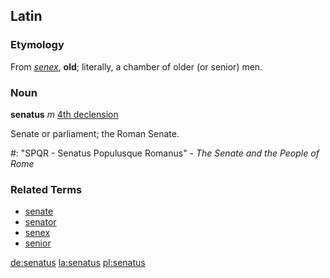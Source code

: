 == Latin ==

=== Etymology ===
From ''[[senex]]'', '''old'''; literally, a chamber of older (or senior) men.

=== Noun ===
'''senatus''' ''m'' [[Wiktionary Appendix:Latin fourth declension|4th declension]]

Senate or parliament; the Roman Senate.
#: "SPQR - Senatus Populusque Romanus" - ''The Senate and the People of Rome''

===Related Terms===
*[[senate]]
*[[senator]]
*[[senex]]
*[[senior]]

[[de:senatus]]
[[la:senatus]]
[[pl:senatus]]